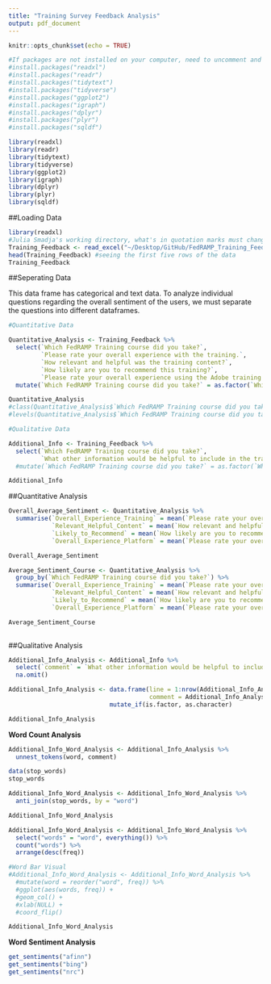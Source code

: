 ```yaml
---
title: "Training Survey Feedback Analysis"
output: pdf_document
---
```


```r
knitr::opts_chunk$set(echo = TRUE)

#If packages are not installed on your computer, need to uncomment and install the following packages. 
#install.packages("readxl")
#install.packages("readr")
#install.packages("tidytext")
#install.packages("tidyverse")
#install.packages("ggplot2")
#install.packages("igraph")
#install.packages("dplyr")
#install.packages("plyr")
#install.packages("sqldf")

library(readxl)
library(readr)
library(tidytext)
library(tidyverse)
library(ggplot2)
library(igraph)
library(dplyr)
library(plyr)
library(sqldf)
```

##Loading Data    
   
```r
library(readxl)
#Julia Smadja's working directory, what's in quotation marks must changed
Training_Feedback <- read_excel("~/Desktop/GitHub/FedRAMP_Training_Feedback/FedRAMP Training Feedback - new platform (Responses).xlsx")
head(Training_Feedback) #seeing the first five rows of the data 
Training_Feedback
```

##Seperating Data     
   
This data frame has categorical and text data. To analyze individual questions regarding the overall sentiment of the users, we must separate the questions into different dataframes.   
    
```r
#Quantitative Data 

Quantitative_Analysis <- Training_Feedback %>%
  select(`Which FedRAMP Training course did you take?`, 
         `Please rate your overall experience with the training.`, 
         `How relevant and helpful was the training content?`, 
         `How likely are you to recommend this training?`, 
         `Please rate your overall experience using the Adobe training platform.`) %>%
  mutate(`Which FedRAMP Training course did you take?` = as.factor(`Which FedRAMP Training course did you take?`))

Quantitative_Analysis
#class(Quantitative_Analysis$`Which FedRAMP Training course did you take?`)
#levels(Quantitative_Analysis$`Which FedRAMP Training course did you take?`)

#Qualitative Data  

Additional_Info <- Training_Feedback %>% 
  select(`Which FedRAMP Training course did you take?`, 
         `What other information would be helpful to include in the training?`) 
  #mutate(`Which FedRAMP Training course did you take?` = as.factor(`Which FedRAMP Training course did you take?`))

Additional_Info
```    
    
##Quantitative Analysis    
    
```r
Overall_Average_Sentiment <- Quantitative_Analysis %>%
  summarise(`Overall_Experience_Training` = mean(`Please rate your overall experience with the training.`), 
            `Relevant_Helpful_Content` = mean(`How relevant and helpful was the training content?`), 
            `Likely_to_Recommend` = mean(`How likely are you to recommend this training?`), 
            `Overall_Experience_Platform` = mean(`Please rate your overall experience using the Adobe training platform.`))

Overall_Average_Sentiment

Average_Sentiment_Course <- Quantitative_Analysis %>%
  group_by(`Which FedRAMP Training course did you take?`) %>%
  summarise(`Overall_Experience_Training` = mean(`Please rate your overall experience with the training.`), 
            `Relevant_Helpful_Content` = mean(`How relevant and helpful was the training content?`), 
            `Likely_to_Recommend` = mean(`How likely are you to recommend this training?`), 
            `Overall_Experience_Platform` = mean(`Please rate your overall experience using the Adobe training platform.`))

Average_Sentiment_Course
  
```
   
      
##Qualitative Analysis    
    
```r
Additional_Info_Analysis <- Additional_Info %>% 
  select(`comment` = `What other information would be helpful to include in the training?`) %>%
  na.omit()

Additional_Info_Analysis <- data.frame(line = 1:nrow(Additional_Info_Analysis), 
                                       comment = Additional_Info_Analysis$comment) %>%
                            mutate_if(is.factor, as.character)

Additional_Info_Analysis
```

**Word Count Analysis**
```r
Additional_Info_Word_Analysis <- Additional_Info_Analysis %>%
  unnest_tokens(word, comment)

data(stop_words)
stop_words

Additional_Info_Word_Analysis <- Additional_Info_Word_Analysis %>%
  anti_join(stop_words, by = "word")

Additional_Info_Word_Analysis

Additional_Info_Word_Analysis <- Additional_Info_Word_Analysis %>%
  select("words" = "word", everything()) %>%
  count("words") %>%
  arrange(desc(freq))

#Word Bar Visual 
#Additional_Info_Word_Analysis <- Additional_Info_Word_Analysis %>%
  #mutate(word = reorder("word", freq)) %>%
  #ggplot(aes(words, freq)) + 
  #geom_col() + 
  #xlab(NULL) + 
  #coord_flip()

Additional_Info_Word_Analysis
```    
   
**Word Sentiment Analysis**   
```r
get_sentiments("afinn")
get_sentiments("bing")
get_sentiments("nrc")
```


